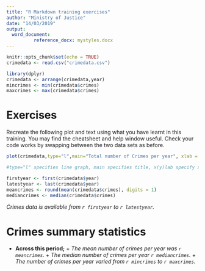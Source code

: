 ```yaml
---
title: "R Markdown training exercises"
author: "Ministry of Justice"
date: "14/03/2019"
output: 
  word_document: 
          reference_docx: mystyles.docx
---
```


```r
knitr::opts_chunk$set(echo = TRUE)
crimedata <- read.csv("crimedata.csv")
```


```r
library(dplyr)
crimedata <- arrange(crimedata,year)
mincrimes <- min(crimedata$crimes)
maxcrimes <- max(crimedata$crimes)
```

# Exercises

Recreate the following plot and text using what you have learnt in this training. You may find the cheatsheet and help window useful. Check your code works by swapping between the two data sets as before. 

```r

plot(crimedata,type="l",main="Total number of Crimes per year", xlab = "Year", ylab = "Crimes", ylim=c(0,maxcrimes)) 

#type="l" specifies line graph, main specifies title, x(y)lab specify x(y) axes titles, ylim specifies range of y axis i.e. 0 - max value

firstyear <- first(crimedata$year)
latestyear <- last(crimedata$year)
meancrimes <- round(mean(crimedata$crimes), digits = 1)
mediancrimes <- median(crimedata$crimes)
```

*Crimes data is available from `r firstyear` to `r latestyear`.*

# Crimes summary statistics

* **Across this period;**
      + *The mean number of crimes per year was `r meancrimes`.* 
      + *The median number of crimes per year `r mediancrimes`.*
      + *The number of crimes per year varied from `r mincrimes` to `r maxcrimes`.*



